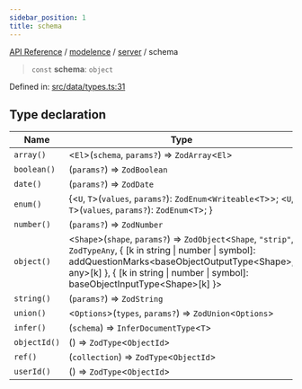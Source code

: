 ```yaml
---
sidebar_position: 1
title: schema
---
```


[API Reference](/api-reference/modelence/server/variables/../../../index) / [modelence](/api-reference/modelence/server/variables/../../index) / [server](/api-reference/modelence/server/variables/../index) / schema

> `const` **schema**: `object`

Defined in: [src/data/types.ts:31](https://github.com/modelence/modelence/blob/3fae98d242d920a510c5611b305dbc4f770799d1/packages/modelence/src/data/types.ts#L31)

## Type declaration

| Name | Type | Default value | Defined in |
| ------ | ------ | ------ | ------ |
| <a id="array"></a> `array()` | \<`El`\>(`schema`, `params?`) => `ZodArray`\<`El`\> | `schemaArray` | [src/data/types.ts:36](https://github.com/modelence/modelence/blob/3fae98d242d920a510c5611b305dbc4f770799d1/packages/modelence/src/data/types.ts#L36) |
| <a id="boolean"></a> `boolean()` | (`params?`) => `ZodBoolean` | `schemaBoolean` | [src/data/types.ts:35](https://github.com/modelence/modelence/blob/3fae98d242d920a510c5611b305dbc4f770799d1/packages/modelence/src/data/types.ts#L35) |
| <a id="date"></a> `date()` | (`params?`) => `ZodDate` | `schemaDate` | [src/data/types.ts:34](https://github.com/modelence/modelence/blob/3fae98d242d920a510c5611b305dbc4f770799d1/packages/modelence/src/data/types.ts#L34) |
| <a id="enum"></a> `enum()` | \{\<`U`, `T`\>(`values`, `params?`): `ZodEnum`\<`Writeable`\<`T`\>\>; \<`U`, `T`\>(`values`, `params?`): `ZodEnum`\<`T`\>; \} | `schemaEnum` | [src/data/types.ts:38](https://github.com/modelence/modelence/blob/3fae98d242d920a510c5611b305dbc4f770799d1/packages/modelence/src/data/types.ts#L38) |
| <a id="number"></a> `number()` | (`params?`) => `ZodNumber` | `schemaNumber` | [src/data/types.ts:33](https://github.com/modelence/modelence/blob/3fae98d242d920a510c5611b305dbc4f770799d1/packages/modelence/src/data/types.ts#L33) |
| <a id="object"></a> `object()` | \<`Shape`\>(`shape`, `params?`) => `ZodObject`\<`Shape`, `"strip"`, `ZodTypeAny`, \{ \[k in string \| number \| symbol\]: addQuestionMarks\<baseObjectOutputType\<Shape\>, any\>\[k\] \}, \{ \[k in string \| number \| symbol\]: baseObjectInputType\<Shape\>\[k\] \}\> | `schemaObject` | [src/data/types.ts:37](https://github.com/modelence/modelence/blob/3fae98d242d920a510c5611b305dbc4f770799d1/packages/modelence/src/data/types.ts#L37) |
| <a id="string"></a> `string()` | (`params?`) => `ZodString` | `schemaString` | [src/data/types.ts:32](https://github.com/modelence/modelence/blob/3fae98d242d920a510c5611b305dbc4f770799d1/packages/modelence/src/data/types.ts#L32) |
| <a id="union"></a> `union()` | \<`Options`\>(`types`, `params?`) => `ZodUnion`\<`Options`\> | - | [src/data/types.ts:48](https://github.com/modelence/modelence/blob/3fae98d242d920a510c5611b305dbc4f770799d1/packages/modelence/src/data/types.ts#L48) |
| `infer()` | (`schema`) => `InferDocumentType`\<`T`\> | - | [src/data/types.ts:49](https://github.com/modelence/modelence/blob/3fae98d242d920a510c5611b305dbc4f770799d1/packages/modelence/src/data/types.ts#L49) |
| `objectId()` | () => `ZodType`\<`ObjectId`\> | - | [src/data/types.ts:39](https://github.com/modelence/modelence/blob/3fae98d242d920a510c5611b305dbc4f770799d1/packages/modelence/src/data/types.ts#L39) |
| `ref()` | (`collection`) => `ZodType`\<`ObjectId`\> | - | [src/data/types.ts:45](https://github.com/modelence/modelence/blob/3fae98d242d920a510c5611b305dbc4f770799d1/packages/modelence/src/data/types.ts#L45) |
| `userId()` | () => `ZodType`\<`ObjectId`\> | - | [src/data/types.ts:42](https://github.com/modelence/modelence/blob/3fae98d242d920a510c5611b305dbc4f770799d1/packages/modelence/src/data/types.ts#L42) |
